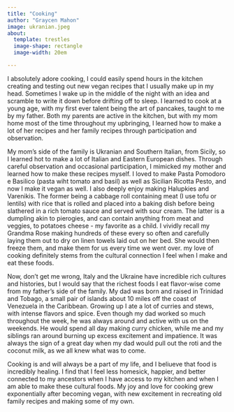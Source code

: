 ```yaml
---
title: "Cooking"
author: "Graycen Mahon"
image: ukranian.jpeg
about:
  template: trestles
  image-shape: rectangle
  image-width: 20em

---
```


  I absolutely adore cooking, I could easily spend hours in the kitchen creating and testing out new vegan recipes that I usually make up in my head. Sometimes I wake up in the middle of the night with an idea and scramble to write it down before drifting off to sleep. I learned to cook at a young age, with my first ever talent being the art of pancakes, taught to me by my father. Both my parents are active in the kitchen, but with my mom home most of the time throughout my upbringing, I learned how to make a lot of her recipes and her family recipes through participation and observation. 

  My mom's side of the family is Ukranian and Southern Italian, from Sicily, so I learned hot to make a lot of Italian and Eastern European dishes. Through careful observation and occasional participation, I mimicked my mother and learned how to make these recipes myself. I loved to make Pasta Pomodoro e Basilico (pasta wiht tomato and basil) as well as Sicilian Ricotta Pesto, and now I make it vegan as well. I also deeply enjoy making Halupkies and Varenikis. The former being a cabbage roll containing meat (I use tofu or lentils) with rice that is rolled and placed into a baking dish before being slathered in a rich tomato sauce and served with sour cream. The latter is a dumpling akin to pierogies, and can contain anything from meat and veggies, to potatoes cheese - my favorite as a child. I vividly recall my Grandma Rose making hundreds of these every so often and carefully laying them out to dry on linen towels laid out on her bed. She would then freeze them, and make them for us every time we went over. my love of cooking definitely stems from the cultural connection I feel when I make and eat these foods. 
  
  Now, don't get me wrong, Italy and the Ukraine have incredible rich cultures and histories, but I would say that the richest foods I eat flavor-wise come from my father's side of the family. My dad was born and raised in Trinidad and Tobago, a small pair of islands about 10 miles off the coast of Venezuela in the Caribbean. Growing up I ate a lot of curries and stews, with intense flavors and spice. Even though my dad worked so much throughout the week, he was always around and active with us on the weekends. He would spend all day making curry chicken, while me and my siblings ran around burning up excess excitement and impatience. It was always the sign of a great day when my dad would pull out the roti and the coconut milk, as we all knew what was to come. 
  
  Cooking is and will always be a part of my life, and I beliueve that food is incredibly healing. I find that I feel less homesick, happier, and better connected to my ancestors when I have access to my kitchen and when I am able to make these cultural foods. My joy and love for cooking grew exponentially after becoming vegan, with new excitement in recreating old family recipes and making some of my own. 
